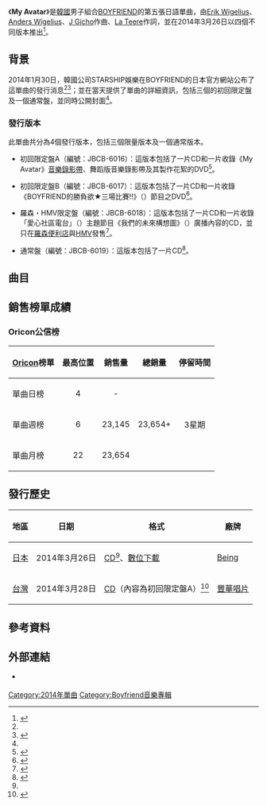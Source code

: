 {{Infobox single
|Name          = My Avatar
|Cover         = BOYFRIEND My Avatar.jpg
|Border        = yes
|Caption       = 通常盤封面
|Artist        = [[Boyfriend_(男子團體)|BOYFRIEND]]
|Album         = [[SEVENTH_COLOR|SEVENTH COLOR]]
|Released      = 2014年3月26日<br><small>（見[[#發行歷史|發行歷史]]）</small>
|Format        = [[CD|CD]]、[[數位音樂下載|數位下載]]
|B-side        = DARK CARNIVAL
|Recorded      = 2014年
|Genre         = [[日語流行音樂|日語流行音樂]]
|Length        = 4:39
|Writer        = [[Erik_Wigelius|Erik Wigelius]]、[[Anders_Wigelius|Anders Wigelius]]、[[J_Gicho|J Gicho]]、[[La_Teere|La Teere]]
|Producer      = 
|Label         = [[Being_(公司)|Being]]
|Chronology    = [[Boyfriend_(男子團體)|BOYFRIEND]]日語單曲
|Last single   = {{link-en|Pinky Santa|Pinky Santa}}<br>（2013年）
|This single   = '''My Avatar''' <br>（2014年）
|Next single   = {{link-en|START UP!|Startup!}}<br>（2014年）
}}
《'''My Avatar'''》是[[韓國|韓國]]男子組合[[Boyfriend_(男子團體)|BOYFRIEND]]的第五張日語單曲，由[[Erik_Wigelius|Erik Wigelius]]、[[Anders_Wigelius|Anders Wigelius]]、[[J_Gicho|J Gicho]]作曲、[[La_Teere|La Teere]]作詞，並在2014年3月26日以四個不同版本推出<ref name=release>{{cite web |url=http://boyfriend-jp.com/news/140130.html |title=BOYFRIEND 4th SINGLE 「My Avatar」2014年3月26日(水) リリース決定!! |language=ja |work= |publisher=BOYFRIEND公式WEBSITE |accessdate=2014-07-21 |deadurl=yes |archiveurl=https://web.archive.org/web/20140711004132/http://www.boyfriend-jp.com/news/140130.html |archivedate=2014年7月11日 }}</ref>。

==背景==
2014年1月30日，韓國公司STARSHIP娛樂在BOYFRIEND的日本官方網站公布了這單曲的發行消息<ref name=release /><ref>{{cite web |url=http://www.allkpop.com/article/2014/03/boyfriend-make-a-charismatic-return-in-pv-for-japanese-single-my-avatar |title=Boyfriend make a charismatic return in PV for Japanese single 'My Avatar' |language=en |work= |publisher=[[allkpop|allkpop]] |date=2014-03-24 |accessdate=2014-07-21 |archive-date=2018-06-28 |archive-url=https://web.archive.org/web/20180628152947/https://www.allkpop.com/article/2014/03/boyfriend-make-a-charismatic-return-in-pv-for-japanese-single-my-avatar |dead-url=no }}</ref>；並在當天提供了單曲的詳細資訊，包括三個的初回限定盤及一個通常盤，並同時公開封面<ref name=release />。

===發行版本===
此單曲共分為4個發行版本，包括三個限量版本及一個通常版本。

*初回限定盤A（編號：JBCB-6016）：這版本包括了一片CD和一片收錄《My Avatar》[[音樂錄影帶|音樂錄影帶]]、舞蹈版音樂錄影帶及其製作花絮的DVD<ref name=typeA>{{cite web|url=http://www.amazon.co.jp/My-Avatar-%E5%88%9D%E5%9B%9E%E9%99%90%E5%AE%9A%E7%9B%A4A-DVD%E4%BB%98-BOYFRIEND/dp/B00I5VV3T8|title=Amazon.co.jp：My Avatar(初回限定盤A)(DVD付): 音楽|language=ja|work=|publisher=[[Amazon.com|Amazon Japan]]|accessdate=2014-07-21|archive-date=2019-12-30|archive-url=https://web.archive.org/web/20191230035211/https://www.amazon.co.jp/My-Avatar-%E5%88%9D%E5%9B%9E%E9%99%90%E5%AE%9A%E7%9B%A4A-DVD%E4%BB%98-BOYFRIEND/dp/B00I5VV3T8|dead-url=no}}</ref>。

*初回限定盤B（編號：JBCB-6017）：這版本包括了一片CD和一片收錄《BOYFRIEND的勝負欲★三場比賽!!》（{{lang-ja|BOYFRIENDの勝負魂★３本勝負!!}}）節目之DVD<ref name=typeB>{{cite web|url=http://www.amazon.co.jp/My-Avatar-%E5%88%9D%E5%9B%9E%E9%99%90%E5%AE%9A%E7%9B%A4B-DVD%E4%BB%98-BOYFRIEND/dp/B00I5VV26C|title=Amazon.co.jp：My Avatar(初回限定盤B)(DVD付): 音楽|language=ja|work=|publisher=[[Amazon.com|Amazon Japan]]|accessdate=2014-07-21|archive-date=2019-12-04|archive-url=https://web.archive.org/web/20191204123404/https://www.amazon.co.jp/My-Avatar-%E5%88%9D%E5%9B%9E%E9%99%90%E5%AE%9A%E7%9B%A4B-DVD%E4%BB%98-BOYFRIEND/dp/B00I5VV26C|dead-url=no}}</ref>。

*羅森・HMV限定盤（編號：JBCB-6018）：這版本包括了一片CD和一片收錄「愛心社區電台」（{{lang-ja|ラブコミュラジオ局}}）主題節目《我們的未來構想圖》（{{lang-ja|僕たちが描く未来予想図}}）廣播內容的CD，並只在[[羅森_(便利店)|羅森便利店]]與[[HMV|HMV]]發售<ref name=HMV>{{cite web|url=http://www.hmv.co.jp/artist_BOYFRIEND_000000000458360/item_My-Avatar-%E3%80%90%E3%83%AD%E3%83%BC%E3%82%BD%E3%83%B3%E3%83%BBHMV%E9%99%90%E5%AE%9A%E7%9B%A4%E3%80%91-2CD_5674625|title=My Avatar 【ローソン・HMV限定盤】 (2CD)  :  BOYFRIEND｜HMV ONLINE    -    JBCB-6018|language=ja|work=|publisher=[[HMV|HMV]]|accessdate=2014-07-21|archive-date=2015-09-24|archive-url=https://web.archive.org/web/20150924042721/http://www.hmv.co.jp/artist_BOYFRIEND_000000000458360/item_My-Avatar-%E3%80%90%E3%83%AD%E3%83%BC%E3%82%BD%E3%83%B3%E3%83%BBHMV%E9%99%90%E5%AE%9A%E7%9B%A4%E3%80%91-2CD_5674625|dead-url=no}}</ref>。

*通常盤（編號：JBCB-6019）：這版本包括了一片CD<ref name=regular>{{cite web|url=http://www.oricon.co.jp/prof/artist/564784/products/music/1065706/1/|title=「Ｍｙ　Ａｖａｔａｒ」 ＢＯＹＦＲＩＥＮＤ│オリコン芸能人事典-ORICON STYLE|language=ja|work=|publisher=[[Oricon|Oricon]]|accessdate=2014-07-21|archive-date=2014-08-08|archive-url=https://web.archive.org/web/20140808135727/http://www.oricon.co.jp/prof/artist/564784/products/music/1065706/1/|dead-url=no}}</ref>。

==曲目==
{{tracklist
| total_length    = 17:16
| headline        = 所有版本<ref name=regular /><ref name=typeA /><ref name=typeB /><ref name=HMV />

| title1          = My Avatar
| music1          = [[Erik_Wigelius|Erik Wigelius]]<br>[[Anders_Wigelius|Anders Wigelius]]<br>[[J_Gicho|J Gicho]]
| lyrics1         = [[La_Teere|La Teere]]
| arranger1       = [[Chokkaku|Chokkaku]]
| length1         = 4:39

| title2          = DARK CARNIVAL
| music2          = [[Erik_Lidbom|Erik Lidbom]]<br>[[Albi_Albertsson|Albi Albertsson]]<br>[[Kirstine_Lind|Kirstine Lind]]
| lyrics2         = [[ma-saya|ma-saya]]
| arranger2       = 
| length2         = 4:00

| title3          = My Avatar
| note3           = Instrumental
| music3          = Erik Wigelius<br>Anders Wigelius<br>J Gicho
| lyrics3         = 
| arranger3       = Chokkaku
| length3         = 4:39

| title4          = DARK CARNIVAL
| note4           = Instrumental
| music4          = Erik Lidbom<br>Albi Albertsson<br>Kirstine Lind
| lyrics4         = 
| arranger4       = 
| length4         = 3:58

}}
{{tracklist
| collapsed       = yes
| headline        = CD - 羅森・HMV限定盤：<ref name=HMV />

| title1          = 愛心社區電台——我們的未來構想圖

}}
{{tracklist
| collapsed       = yes
| headline        = DVD - 初回限定盤A：<ref name=typeA /> 
| title1          = My Avatar
| note1           = [[音樂錄影帶|音樂錄影帶]]
| title2          = My Avatar
| note2           = [[音樂錄影帶|音樂錄影帶]] - 舞蹈版
| title3          = My Avatar
| note3           = [[音樂錄影帶|音樂錄影帶]] - Special feature
}}
{{tracklist
| collapsed       = yes
| headline        = DVD - 初回限定盤B：</small><ref name=typeB /> 
| title1          = BOYFRIEND的勝負欲★三場比賽!!
}}

==銷售榜單成績==
===Oricon公信榜===
{| class="wikitable" style="width:500px;"
|-
! style="text-align:center;"|[[Oricon|Oricon]]榜單
! style="text-align:center;"|最高位置
! style="text-align:center;"|銷售量
! style="text-align:center;"|總銷量
! style="text-align:center;"|停留時間
|-
|align="left"|單曲日榜
| style="text-align:center;"| 4
| style="text-align:center;" rowspan="1"| -
| style="text-align:center;" rowspan="3"| 23,654+
| style="text-align:center;" rowspan="3"| 3星期
|-
|align="left"|單曲週榜
| style="text-align:center;"| 6
| style="text-align:center;"| 23,145
|-
|align="left"|單曲月榜
| style="text-align:center;"| 22
| style="text-align:center;"| 23,654
|}

==發行歷史==
{| class="wikitable plainrowheaders"
|-
! scope="col"| 地區 !! 日期 !! 格式 !! 廠牌
|-
! scope="row"| [[日本|日本]]
| 2014年3月26日
| [[CD|CD]]<ref name=regular />、[[數位音樂下載|數位下載]]
| [[Being_(公司)|Being]]
|-
! scope="row"| [[台灣|台灣]]
| 2014年3月28日
| [[CD|CD]]（內容為初回限定盤A）<ref>{{cite web|url=http://www.books.com.tw/exep/cdfile.php?item=0020177776|title=博客來音樂館>BOYFRIEND / My Avatar (初回A版CD+DVD)|language=zh|work=|publisher=[[博客來|博客來]]|accessdate=2014-07-21|archive-date=2016-03-05|archive-url=https://web.archive.org/web/20160305073840/http://www.books.com.tw/exep/cdfile.php?item=0020177776|dead-url=no}}</ref>
| [[豐華唱片|豐華唱片]]
|}

==參考資料==
{{reflist}}

==外部連結==
* {{Official website|http://boyfriend-jp.com/|BOYFRIEND日本官方網站}} {{Ja icon}}

{{Boyfriend}}

[[Category:2014年單曲|Category:2014年單曲]]
[[Category:Boyfriend音樂專輯|Category:Boyfriend音樂專輯]]